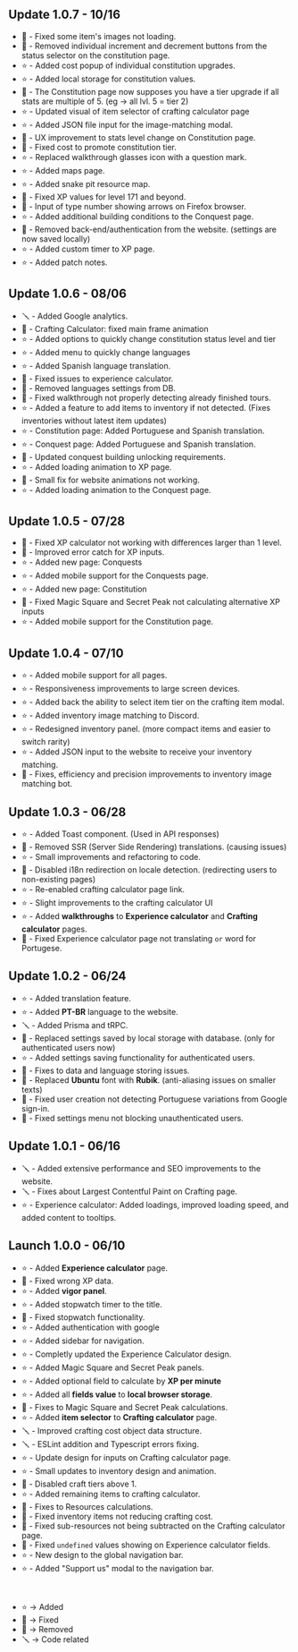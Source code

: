 ## Update 1.0.7 - 10/16

- 🐛 - Fixed some item's images not loading.
- 🧨 - Removed individual increment and decrement buttons from the status selector on the constitution page.
- ⭐ - Added cost popup of individual constitution upgrades.
- ⭐ - Added local storage for constitution values.
- 🐛 - The Constitution page now supposes you have a tier upgrade if all stats are multiple of 5. (eg -> all lvl. 5 = tier 2)
- ⭐ - Updated visual of item selector of crafting calculator page
- ⭐ - Added JSON file input for the image-matching modal.
- 🐛 - UX improvement to stats level change on Constitution page.
- 🐛 - Fixed cost to promote constitution tier.
- ⭐ - Replaced walkthrough glasses icon with a question mark.
- ⭐ - Added maps page.
- ⭐ - Added snake pit resource map.
- 🐛 - Fixed XP values for level 171 and beyond.
- 🐛 - Input of type number showing arrows on Firefox browser.
- ⭐ - Added additional building conditions to the Conquest page.
- 🧨 - Removed back-end/authentication from the website. (settings are now saved locally)
- ⭐ - Added custom timer to XP page.
- ⭐ - Added patch notes.

## Update 1.0.6 - 08/06

- 🪛 - Added Google analytics.
- 🐛 - Crafting Calculator: fixed main frame animation
- ⭐ - Added options to quickly change constitution status level and tier
- ⭐ - Added menu to quickly change languages
- ⭐ - Added Spanish language translation.
- 🐛 - Fixed issues to experience calculator.
- 🧨 - Removed languages settings from DB.
- 🐛 - Fixed walkthrough not properly detecting already finished tours.
- ⭐ - Added a feature to add items to inventory if not detected. (Fixes inventories without latest item updates)
- ⭐ - Constitution page: Added Portuguese and Spanish translation.
- ⭐ - Conquest page: Added Portuguese and Spanish translation.
- 🐛 -  Updated conquest building unlocking requirements.
- ⭐ - Added loading animation to XP page.
- 🐛 -  Small fix for website animations not working.
- ⭐ - Added loading animation to the Conquest page.

## Update 1.0.5 - 07/28

- 🐛 - Fixed XP calculator not working with differences larger than 1 level.
- 🧨 - Improved error catch for XP inputs.
- ⭐ - Added new page: Conquests
- ⭐ - Added mobile support for the Conquests page.
- ⭐ - Added new page: Constitution
- 🐛 - Fixed Magic Square and Secret Peak not calculating alternative XP inputs
- ⭐ - Added mobile support for the Constitution page.

## Update 1.0.4 - 07/10

- ⭐ - Added mobile support for all pages.
- ⭐ - Responsiveness improvements to large screen devices.
- ⭐ - Added back the ability to select item tier on the crafting item modal.
- ⭐ - Added inventory image matching to Discord.
- ⭐ - Redesigned inventory panel. (more compact items and easier to switch rarity)
- ⭐ - Added JSON input to the website to receive your inventory matching.
- 🐛 - Fixes, efficiency and precision improvements to inventory image matching bot.

## Update 1.0.3 - 06/28

- ⭐ - Added Toast component. (Used in API responses)
- 🧨 - Removed SSR (Server Side Rendering) translations. (causing issues)
- ⭐ - Small improvements and refactoring to code.
- 🐛 - Disabled i18n redirection on locale detection. (redirecting users to non-existing pages)
- ⭐ - Re-enabled crafting calculator page link.
- ⭐ - Slight improvements to the crafting calculator UI
- ⭐ - Added **walkthroughs** to **Experience calculator** and **Crafting calculator** pages.
- 🐛 - Fixed Experience calculator page not translating `or` word for Portugese.

## Update 1.0.2 - 06/24

- ⭐ - Added translation feature.
- ⭐ - Added **PT-BR** language to the website.
- 🪛 - Added Prisma and tRPC.
- 🧨 - Replaced settings saved by local storage with database. (only for authenticated users now)
- ⭐ - Added settings saving functionality for authenticated users.
- 🐛 - Fixes to data and language storing issues.
- 🧨 - Replaced **Ubuntu** font with **Rubik**. (anti-aliasing issues on smaller texts)
- 🐛 - Fixed user creation not detecting Portuguese variations from Google sign-in.
- 🐛 - Fixed settings menu not blocking unauthenticated users.

## Update 1.0.1 - 06/16

- 🪛 - Added extensive performance and SEO improvements to the website.
- 🪛 - Fixes about Largest Contentful Paint on Crafting page.
- ⭐ - Experience calculator: Added loadings, improved loading speed, and added content to tooltips.

## Launch 1.0.0 - 06/10

- ⭐ - Added **Experience calculator** page.
- 🐛 - Fixed wrong XP data.
- ⭐ - Added **vigor panel**.
- ⭐ - Added stopwatch timer to the title.
- 🐛 - Fixed stopwatch functionality.
- ⭐ - Added authentication with google
- ⭐ - Added sidebar for navigation.
- ⭐ - Completly updated the Experience Calculator design.
- ⭐ - Added Magic Square and Secret Peak panels.
- ⭐ - Added optional field to calculate by **XP per minute**
- ⭐ - Added all **fields value** to **local browser storage**.
- 🐛 - Fixes to Magic Square and Secret Peak calculations.
- ⭐ - Added **item selector** to **Crafting calculator** page.
- 🪛 - Improved crafting cost object data structure.
- 🪛 - ESLint addition and Typescript errors fixing.
- ⭐ - Update design for inputs on Crafting calculator page.
- ⭐ - Small updates to inventory design and animation.
- 🧨 - Disabled craft tiers above 1.
- ⭐ - Added remaining items to crafting calculator.
- 🐛 - Fixes to Resources calculations.
- 🐛 - Fixed inventory items not reducing crafting cost.
- 🐛 - Fixed sub-resources not being subtracted on the Crafting calculator page.
- 🐛 - Fixed `undefined` values showing on Experience calculator fields.
- ⭐ - New design to the global navigation bar.
- ⭐ - Added "Support us" modal to the navigation bar.

<br/>

- ⭐ -> Added
- 🐛 -> Fixed
- 🧨 -> Removed
- 🪛 -> Code related